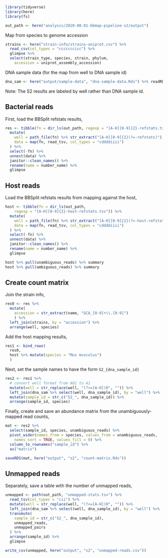 
```r
library(tidyverse)
library(here)
library(fs)

out_path <- here("analysis/2020-08-01-bbmap-pipeline-s2/output")
```

Map from species to genome accession
```r
strains <- here("strain-info/strains-uniprot.csv") %>%
  read_csv(col_types = "cccccccicc") %>%
  glimpse %>%
  select(strain_type, species, strain, phylum,
    accession = uniprot_assembly_accession)
```
DNA sample data (for the map from well to DNA sample id)
```r
dna_sam <- here("output/sample-data", "dna-sample-data.Rds") %>% readRDS
```

Note: The S2 results are labeled by well rather than DNA sample id.

## Bacterial reads

First, load the BBSplit refstats results,
```r
res <- tibble(fn = dir_ls(out_path, regexp = "[A-H][0-9]{2}-refstats.tsv")) %>%
  mutate(
    well = path_file(fn) %>% str_extract("[A-H][0-9]{2}(?=-refstats)"),
    data = map(fn, read_tsv, col_types = "cddddiiii")
  ) %>%
  select(-fn) %>%
  unnest(data) %>%
  janitor::clean_names() %>%
  rename(name = number_name) %>%
  glimpse
```

## Host reads

Load the BBSplit refstats results from mapping against the host,
```r
host <- tibble(fn = dir_ls(out_path, 
    regexp = "[A-H][0-9]{2}-host-refstats.tsv")) %>%
  mutate(
    well = path_file(fn) %>% str_extract("[A-H][0-9]{2}(?=-host-refstats)"),
    data = map(fn, read_tsv, col_types = "cddddiiii")
  ) %>%
  select(-fn) %>%
  unnest(data) %>%
  janitor::clean_names() %>%
  rename(name = number_name) %>%
  glimpse
```

```r
host %>% pull(unambiguous_reads) %>% summary
host %>% pull(ambiguous_reads) %>% summary
```

## Create count matrix

Join the strain info,
```r
res0 <- res %>%
  mutate(
    accession = str_extract(name, "GCA_[0-9]+\\.[0-9]")
    ) %>%
  left_join(strains, by = "accession") %>%
  arrange(well, species)
```
Add the host mapping results,
```r
res1 <- bind_rows(
  res0, 
  host %>% mutate(species = "Mus musculus")
  )
```

Next, set the sample names to have the form `S2_{dna_sample_id}`
```r
res2 <- res1 %>%
  # convert well format from A01 to A1
  mutate(well = str_replace(well, "(?<=[A-H])0", "")) %>%
  left_join(dna_sam %>% select(well, dna_sample_id), by = "well") %>%
  mutate(sample_id = str_c("S2_", dna_sample_id)) %>%
  arrange(sample_id, species)
```

Finally, create and save an abundance matrix from the unambiguously-mapped read
counts,
```r
mat <- res2 %>%
  select(sample_id, species, unambiguous_reads) %>%
  pivot_wider(names_from = species, values_from = unambiguous_reads,
    names_sort = TRUE, values_fill = 0) %>%
  column_to_rownames("sample_id") %>%
  as("matrix")
```

```r
saveRDS(mat, here("output", "s2", "count-matrix.Rds"))
```

## Unmapped reads

Separately, save a table with the number of unmapped reads,

```r
unmapped <- path(out_path, "unmapped-stats.tsv") %>%
  read_tsv(col_types = "cii") %>%
  mutate(well = str_replace(well, "(?<=[A-H])0", "")) %>%
  left_join(dna_sam %>% select(well, dna_sample_id), by = "well") %>%
  transmute(
    sample_id = str_c("S2_", dna_sample_id),
    unmapped_reads, 
    unmapped_pairs
  ) %>%
  arrange(sample_id) %>%
  glimpse
```

```r
write_csv(unmapped, here("output", "s2", "unmapped-reads.csv"))
```
